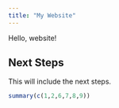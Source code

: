 ```yaml
---
title: "My Website"
---
```


Hello, website!

## Next Steps {#nextsteps .emphasized}

This will include the next steps.

```r
summary(c(1,2,6,7,8,9))
```